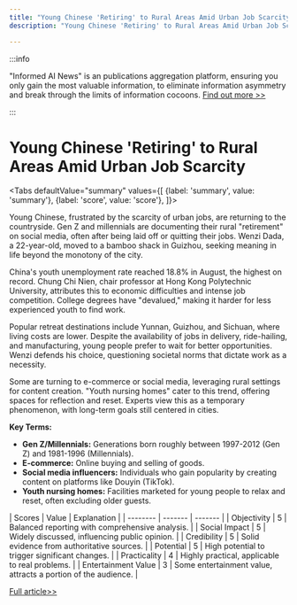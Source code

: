 ```yaml
---
title: "Young Chinese 'Retiring' to Rural Areas Amid Urban Job Scarcity"
description: "Young Chinese 'Retiring' to Rural Areas Amid Urban Job Scarcity"

---
```



:::info

"Informed AI News" is an publications aggregation platform, ensuring you only gain the most valuable information, to eliminate information asymmetry and break through the limits of information cocoons.  [Find out more >>](/)

:::

# Young Chinese 'Retiring' to Rural Areas Amid Urban Job Scarcity


<Tabs
	defaultValue="summary"
	values={[
	{label: 'summary', value: 'summary'},
	{label: 'score', value: 'score'},
]}>
<TabItem value="summary">


Young Chinese, frustrated by the scarcity of urban jobs, are returning to the countryside. Gen Z and millennials are documenting their rural "retirement" on social media, often after being laid off or quitting their jobs. Wenzi Dada, a 22-year-old, moved to a bamboo shack in Guizhou, seeking meaning in life beyond the monotony of the city.

China's youth unemployment rate reached 18.8% in August, the highest on record. Chung Chi Nien, chair professor at Hong Kong Polytechnic University, attributes this to economic difficulties and intense job competition. College degrees have "devalued," making it harder for less experienced youth to find work.

Popular retreat destinations include Yunnan, Guizhou, and Sichuan, where living costs are lower. Despite the availability of jobs in delivery, ride-hailing, and manufacturing, young people prefer to wait for better opportunities. Wenzi defends his choice, questioning societal norms that dictate work as a necessity.

Some are turning to e-commerce or social media, leveraging rural settings for content creation. "Youth nursing homes" cater to this trend, offering spaces for reflection and reset. Experts view this as a temporary phenomenon, with long-term goals still centered in cities.

**Key Terms:**
- **Gen Z/Millennials:** Generations born roughly between 1997-2012 (Gen Z) and 1981-1996 (Millennials).
- **E-commerce:** Online buying and selling of goods.
- **Social media influencers:** Individuals who gain popularity by creating content on platforms like Douyin (TikTok).
- **Youth nursing homes:** Facilities marketed for young people to relax and reset, often excluding older guests.
</TabItem>
<TabItem value="score">
	| Scores     | Value   | Explanation |
	| -------- | ------- | ------- |
	| Objectivity  | 5    | Balanced reporting with comprehensive analysis.    |
	| Social Impact | 5     | Widely discussed, influencing public opinion.    |
	| Credibility    | 5    | Solid evidence from authoritative sources.    |
	| Potential    | 5    | High potential to trigger significant changes.    |
	| Practicality    | 4    | Highly practical, applicable to real problems.    |
	| Entertainment Value    | 3    | Some entertainment value, attracts a portion of the audience.    |
</TabItem>
</Tabs>

[Full article>>](https://www.cnbc.com/2024/10/02/young-chinese-are-retiring-in-the-countryside-as-chinas-unemployment-woes-grate.html)
